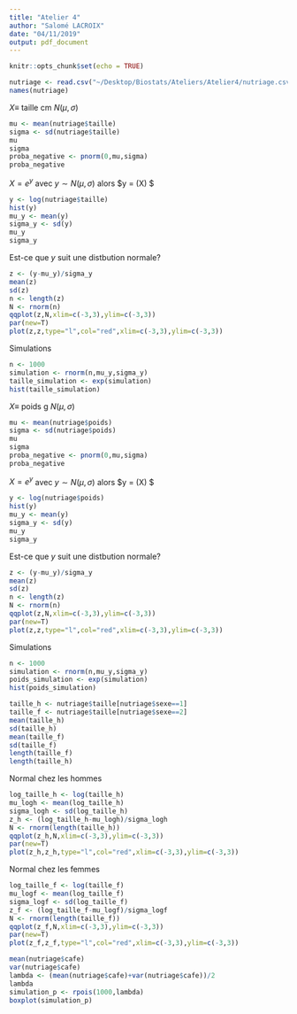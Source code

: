 ```yaml
---
title: "Atelier 4"
author: "Salomé LACROIX"
date: "04/11/2019"
output: pdf_document
---
```


```r
knitr::opts_chunk$set(echo = TRUE)
```

```r
nutriage <- read.csv("~/Desktop/Biostats/Ateliers/Atelier4/nutriage.csv")
names(nutriage)
```

$X \equiv$ taille cm $N(\mu,\sigma)$

```r
mu <- mean(nutriage$taille)
sigma <- sd(nutriage$taille)
mu
sigma
proba_negative <- pnorm(0,mu,sigma)
proba_negative
```
$X = e^y$ avec $y \sim N(\mu,\sigma)$ alors $y = \ln(X) $

```r
y <- log(nutriage$taille)
hist(y)
mu_y <- mean(y)
sigma_y <- sd(y)
mu_y
sigma_y
```

Est-ce que $y$ suit une distbution normale?

```r
z <- (y-mu_y)/sigma_y
mean(z)
sd(z)
n <- length(z)
N <- rnorm(n)
qqplot(z,N,xlim=c(-3,3),ylim=c(-3,3))
par(new=T)
plot(z,z,type="l",col="red",xlim=c(-3,3),ylim=c(-3,3))
```
Simulations

```r
n <- 1000
simulation <- rnorm(n,mu_y,sigma_y)
taille_simulation <- exp(simulation)
hist(taille_simulation)
```

$X \equiv$ poids g $N(\mu,\sigma)$

```r
mu <- mean(nutriage$poids)
sigma <- sd(nutriage$poids)
mu
sigma
proba_negative <- pnorm(0,mu,sigma)
proba_negative
```

$X = e^y$ avec $y \sim N(\mu,\sigma)$ alors $y = \ln(X) $

```r
y <- log(nutriage$poids)
hist(y)
mu_y <- mean(y)
sigma_y <- sd(y)
mu_y
sigma_y
```

Est-ce que $y$ suit une distbution normale?

```r
z <- (y-mu_y)/sigma_y
mean(z)
sd(z)
n <- length(z)
N <- rnorm(n)
qqplot(z,N,xlim=c(-3,3),ylim=c(-3,3))
par(new=T)
plot(z,z,type="l",col="red",xlim=c(-3,3),ylim=c(-3,3))
```

Simulations

```r
n <- 1000
simulation <- rnorm(n,mu_y,sigma_y)
poids_simulation <- exp(simulation)
hist(poids_simulation)
```

```r
taille_h <- nutriage$taille[nutriage$sexe==1]
taille_f <- nutriage$taille[nutriage$sexe==2]
mean(taille_h)
sd(taille_h)
mean(taille_f)
sd(taille_f)
length(taille_f)
length(taille_h) 
```
Normal chez les hommes

```r
log_taille_h <- log(taille_h)
mu_logh <- mean(log_taille_h)
sigma_logh <- sd(log_taille_h)
z_h <- (log_taille_h-mu_logh)/sigma_logh
N <- rnorm(length(taille_h))
qqplot(z_h,N,xlim=c(-3,3),ylim=c(-3,3))
par(new=T)
plot(z_h,z_h,type="l",col="red",xlim=c(-3,3),ylim=c(-3,3))
```

Normal chez les femmes

```r
log_taille_f <- log(taille_f)
mu_logf <- mean(log_taille_f)
sigma_logf <- sd(log_taille_f)
z_f <- (log_taille_f-mu_logf)/sigma_logf
N <- rnorm(length(taille_f))
qqplot(z_f,N,xlim=c(-3,3),ylim=c(-3,3))
par(new=T)
plot(z_f,z_f,type="l",col="red",xlim=c(-3,3),ylim=c(-3,3))
```

```r
mean(nutriage$cafe)
var(nutriage$cafe)
lambda <- (mean(nutriage$cafe)+var(nutriage$cafe))/2
lambda
simulation_p <- rpois(1000,lambda)
boxplot(simulation_p)
```



